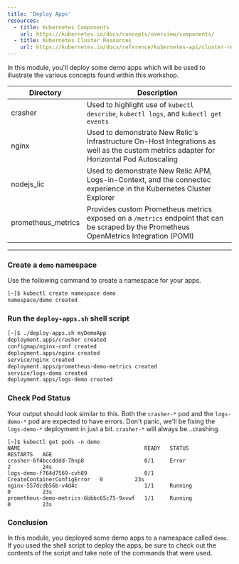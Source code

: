 ```yaml
---
title: 'Deploy Apps'
resources:
  - title: Kubernetes Components
    url: https://kubernetes.io/docs/concepts/overview/components/
  - title: Kubernetes Cluster Resources
    url: https://kubernetes.io/docs/reference/kubernetes-api/cluster-resources/
---
```



In this module, you'll deploy some demo apps which will be used to illustrate the various concepts found within this workshop.

|Directory|Description|
---|---
crasher|Used to highlight use of `kubectl describe`, `kubectl logs`, and `kubectl get events`|
nginx|Used to demonstrate New Relic's Infrastructure On-Host Integrations as well as the custom metrics adapter for Horizontal Pod Autoscaling|
nodejs_lic|Used to demonstrate New Relic APM, Logs-in-Context, and the connectec experience in the Kubernetes Cluster Explorer|
prometheus_metrics|Provides custom Prometheus metrics exposed on a `/metrics` endpoint that can be scraped by the Prometheus OpenMetrics Integration (POMI)|
---


### Create a `demo` namespace

Use the following command to create a namespace for your apps.

```bash
[~]$ kubectl create namespace demo
namespace/demo created
```

### Run the `deploy-apps.sh` shell script

```bash
[~]$ ./deploy-apps.sh myDemoApp
deployment.apps/crasher created
configmap/nginx-conf created
deployment.apps/nginx created
service/nginx created
deployment.apps/prometheus-demo-metrics created
service/logs-demo created
deployment.apps/logs-demo created
```

### Check Pod Status

Your output should look similar to this.  Both the `crasher-*` pod and the `logs-demo-*` pod are expected to have errors.  Don't panic, we'll be fixing the `logs-demo-*` deployment in just a bit.  `crasher-*` will always be...crashing.

```
[~]$ kubectl get pods -n demo
NAME                                       READY   STATUS                       RESTARTS   AGE
crasher-6f4bccdddd-7hnp8                   0/1     Error                        2          24s
logs-demo-f764d7569-cvh89                  0/1     CreateContainerConfigError   0          23s
nginx-557dcdb56b-v4d4c                     1/1     Running                      0          23s
prometheus-demo-metrics-6bbbc65c75-9xvwf   1/1     Running                      0          23s
```

### Conclusion

In this module, you deployed some demo apps to a namespace called `demo`.  If you used the shell script to deploy the apps, be sure to check out the contents of the script and take note of the commands that were used.